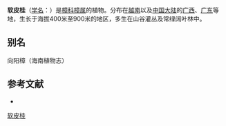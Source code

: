 {{Speciesbox
| name = 软皮桂
| status = 
| status_system = 
| image =
| genus = Cinnamomum
| species = liangii
| authority = Allen
}}

'''软皮桂'''（[[学名|学名]]：{{lang|la|''Cinnamomum liangii''}}）是[[樟科|樟科]][[樟属|樟属]]的植物。分布在[[越南|越南]]以及[[中国大陆|中国大陆]]的[[广西|广西]]、[[广东|广东]]等地，生长于海拔400米至900米的地区，多生在山谷灌丛及常绿阔叶林中。

== 别名 ==
向阳樟（海南植物志）

== 参考文献 ==
<div class="references-small">
* {{cite web| url =http://www.bioinfo.cn/db05/KmzwSpecies.php?action=view&id=11880| title =软皮桂| work =《中国高等植物数据库全库》| publisher =中国科学院微生物研究所| author =昆明植物研究所| accessdate =2009-02-24| deadurl =yes| archiveurl =https://web.archive.org/web/20160305052752/http://www.bioinfo.cn/db05/KmzwSpecies.php?action=view&id=11880| archivedate =2016-03-05}}
</div>
{{Taxonbar|from=Q15227668}}

[[Category:樟属|软皮桂]]


{{植物小作品}}